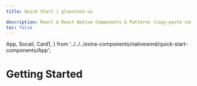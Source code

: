 ```yaml
---
title: Quick Start | gluestack-ui

description: React & React Native Components & Patterns (copy-paste components & patterns crafted with Tailwind CSS (NativeWind))
toc: false
---
```



<Meta title="with-nativewind/Home/Overview/Quick Start" />


  App,
  Socail,
  Card1,
} from '../../../extra-components/nativewind/quick-start-components/App';

# Getting Started

<Card1 />
<App />
<Socail />

